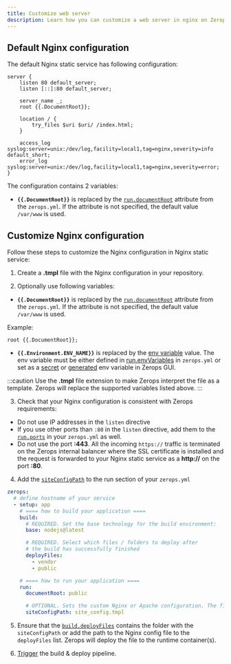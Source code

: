 ```yaml
---
title: Customize web server
description: Learn how you can customize a web server in nginx on Zerops.
---
```


## Default Nginx configuration

The default Nginx static service has following configuration:

```
server {
    listen 80 default_server;
    listen [::]:80 default_server;

    server_name _;
    root {{.DocumentRoot}};

    location / {
        try_files $uri $uri/ /index.html;
    }

    access_log syslog:server=unix:/dev/log,facility=local1,tag=nginx,severity=info default_short;
    error_log syslog:server=unix:/dev/log,facility=local1,tag=nginx,severity=error;
}
```

The configuration contains 2 variables:

- **`{{.DocumentRoot}}`** is replaced by the <a href="/nginx/how-to/build-pipeline#documentroot">`run.documentRoot`</a> attribute from the `zerops.yml`. If the attribute is not specified, the default value `/var/www` is used.

## Customize Nginx configuration

Follow these steps to customize the Nginx configuration in Nginx static service:

1. Create a **.tmpl** file with the Nginx configuration in your repository.

2. Optionally use following variables:

- **`{{.DocumentRoot}}`** is replaced by the <a href="/nginx/how-to/build-pipeline#documentroot">`run.documentRoot`</a> attribute from the `zerops.yml`. If the attribute is not specified, the default value `/var/www` is used.

Example:

```
root {{.DocumentRoot}};
```

- **`{{.Environment.ENV_NAME}}`** is replaced by the [env variable](/nginx/how-to/env-variables) value. The env variable must be either defined in [run.envVariables](/nginx/how-to/build-pipeline#envvariables) in `zerops.yml` or set as a [secret](/nginx/how-to/env-variables#set-secret-env-variables-in-zerops-gui) or [generated](/nginx/how-to/env-variables#generated-env-variables) env variable in Zerops GUI.

:::caution
Use the **.tmpl** file extension to make Zerops interpret the file as a template. Zerops will replace the supported variables listed above.
:::

3. Check that your Nginx configuration is consistent with Zerops requirements:

- Do not use IP addresses in the `listen` directive
- If you use other ports than `:80` in the `listen` directive, add them to the <a href="/nginx/how-to/build-pipeline#ports">`run.ports`</a> in your `zerops.yml` as well.
- Do not use the port **:443**. All the incoming `https://` traffic is terminated on the Zerops internal balancer where the SSL certificate is installed and the request is forwarded to your Nginx static service as a **http://** on the port **:80**.

4. Add the <a href="/nginx/how-to/build-pipeline#siteconfigpath">`siteConfigPath`</a> to the run section of your `zerops.yml`

```yml
zerops:
  # define hostname of your service
  - setup: app
    # ==== how to build your application ====
    build:
      # REQUIRED. Set the base technology for the build environment:
      base: nodejs@latest

      # REQUIRED. Select which files / folders to deploy after
      # the build has successfully finished
      deployFiles:
        - vendor
        - public

    # ==== how to run your application ====
    run:
      documentRoot: public

      # OPTIONAL. Sets the custom Nginx or Apache configuration. The file must be deployed in the runtime container. Enter the path to the file relative to the /var/www folder
      siteConfigPath: site_config.tmpl
```

5. Ensure that the <a href="/nginx/how-to/build-pipeline#deployfiles">`build.deployFiles`</a> contains the folder with the `siteConfigPath` or add the path to the Nginx config file to the `deployFiles` list. Zerops will deploy the file to the runtime container(s).

6. [Trigger](/nginx/how-to/trigger-pipeline) the build & deploy pipeline.
